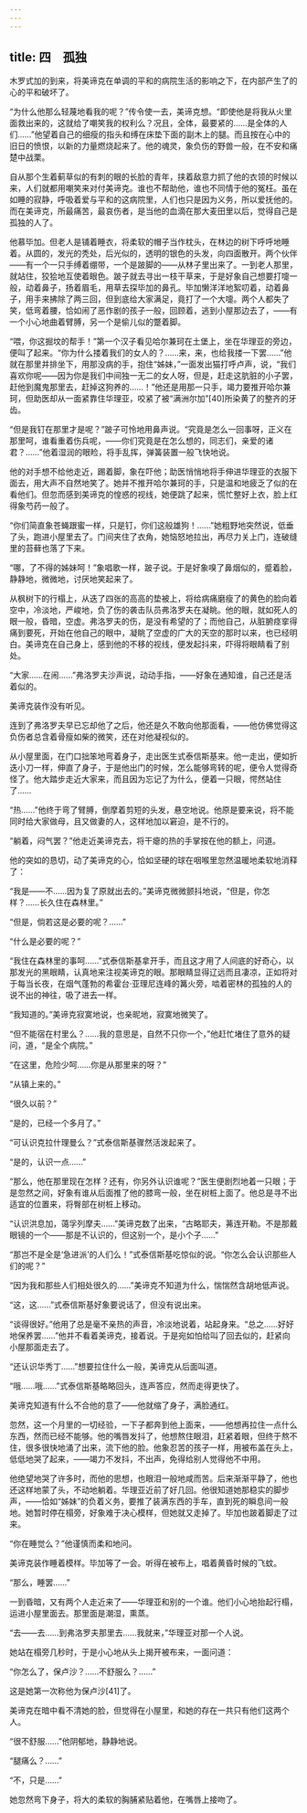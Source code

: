 ```yaml
---
---
---
```

title: 四　孤独
---



木罗式加的到来，将美谛克在单调的平和的病院生活的影响之下，在内部产生了的心的平和破坏了。

“为什么他那么轻蔑地看我的呢？”传令使一去，美谛克想。“即使他是将我从火里面救出来的，这就给了嘲笑我的权利么？况且，全体，最要紧的……是全体的人们……”他望着自己的细瘦的指头和缚在床垫下面的副木上的腿。而且按在心中的旧日的愤恨，以新的力量燃烧起来了。他的魂灵，象负伤的野兽一般，在不安和痛楚中战栗。

自从那个生着蓟草似的有刺的眼的长脸的青年，挟着敌意力抓了他的衣领的时候以来，人们就都用嘲笑来对付美谛克。谁也不帮助他，谁也不同情于他的冤枉。虽在如睡的寂静，呼吸着爱与平和的这病院里，人们也只是因为义务，所以爱抚他的。而在美谛克，所最痛苦，最哀伤者，是当他的血滴在那大麦田里以后，觉得自己是孤独的人了。

他慕毕加。但老人是铺着睡衣，将柔软的帽子当作枕头，在林边的树下呼呼地睡着。从圆的，发光的秃处，后光似的，透明的银色的头发，向四面散开。两个伙伴——有一个一只手缚着绷带，一个是跛脚的——从林子里出来了。一到老人那里，就站住，狡狯地互使着眼色。跛子就去寻出一枝干草来，于是好象自己想要打嚏一般，动着鼻子，扬着眉毛，用草去探毕加的鼻孔。毕加懒洋洋地絮叨着，动着鼻子，用手来拂除了两三回，但到底给大家满足，竟打了一个大嚏。两个人都失了笑，低弯着腰，恰如闹了恶作剧的孩子一般，回顾着，逃到小屋那边去了，——有一个小心地曲着臂膊，另一个是偷儿似的蹩着脚。

“喂，你这掘坟的帮手！”第一个汉子看见哈尔兼珂在土堡上，坐在华理亚的旁边，便叫了起来。“你为什么搂着我们的女人的？……来，来，也给我搂一下罢……”他就在那里并排坐下，用那没病的手，抱住“姊妹，”一面发出猫打呼卢声，说，“我们喜欢你呢——因为你是我们中间独一无二的女人呀，但是，赶走这肮脏的小子罢，赶他到魔鬼那里去，赶掉这狗养的……！”他还是用那一只手，竭力要推开哈尔兼珂，但助医却从一面紧靠住华理亚，咬紧了被“满洲尔加”[40]所染黄了的整齐的牙齿。

“但是我钉在那里才是呢？”跛子可怜地用鼻声说。“究竟是怎么一回事呀，正义在那里呵，谁看重着伤兵呢，——你们究竟是在怎么想的，同志们，亲爱的诸君？……”他着湿润的眼睑，将手乱挥，弹簧装置一般飞快地说。

他的对手想不给他走近，踢着脚，象在吓他；助医悄悄地将手伸进华理亚的衣服下面去，用大声不自然地笑了。她并不推开哈尔兼珂的手，只是温和地疲乏了似的在看他们。但忽而感到美谛克的惶惑的视线，她便跳了起来，慌忙整好上衣，脸上红得象芍药一般了。

“你们简直象苍蝇跟蜜一样，只是钉，你们这般雄狗！……”她粗野地突然说，低垂了头，跑进小屋里去了。门间夹住了衣角，她恼怒地拉出，再尽力关上门，连破缝里的苔藓也落了下来。

“哪，了不得的姊妹呵！”象唱歌一样，跛子说。于是好象嗅了鼻烟似的，蹙着脸，静静地，微微地，讨厌地笑起来了。

从枫树下的行榻上，从迭了四张的高高的垫被上，将给病痛磨瘦了的黄色的脸向着空中，冷淡地，严峻地，负了伤的袭击队员弗洛罗夫在凝眺。他的眼，就如死人的眼一般，昏暗，空虚。弗洛罗夫的伤，是没有希望的了；而他自己，从脏腑痉挛得痛到要死，开始在他自己的眼中，凝眺了空虚的广大的天空的那时以来，也已经明白。美谛克在自己身上，感到他的不移的视线，便发起抖来，吓得将眼睛看了别处。

“大家……在闹……”弗洛罗夫沙声说，动动手指，——好象在通知谁，自己还是活着似的。

美谛克装作没有听见。

连到了弗洛罗夫早已忘却他了之后，他还是久不敢向他那面看，——他仿佛觉得这负伤者总含着骨瘦如柴的微笑，还在对他凝视似的。

从小屋里面，在门口拙笨地弯着身子，走出医生式泰信斯基来。他一走出，便如折迭小刀一样，伸直了身子，于是他出门的时候，怎么能够弯转的呢，便令人觉得奇怪了。他大踏步走近大家来，而且因为忘记了为什么，便着一只眼，愕然站住了……

“热……”他终于弯了臂膊，倒摩着剪短的头发，悬空地说。他原是要来说，将不能同时给大家做母，且又做妻的人，这样地加以窘迫，是不行的。

“躺着，闷气罢？”他走近美谛克去，将干瘪的热的手掌按在他的额上，问道。

他的突如的恳切，动了美谛克的心，恰如坚硬的球在咽喉里忽然温暖地柔软地消释了：

“我是——不……因为复了原就出去的。”美谛克微微颤抖地说，“但是，你怎样？……长久住在森林里。”

“但是，倘若这是必要的呢？……”

“什么是必要的呢？”

“我住在森林里的事呵……”式泰信斯基拿开手，而且这才用了人间底的好奇心，以那发光的黑眼睛，认真地来注视美谛克的眼。那眼睛显得辽远而且凄凉，正如将对于每当长夜，在烟气蓬勃的希霍台·亚理尼连峰的篝火旁，啮着密林的孤独的人的说不出的神往，吸了进去一样。

“我知道的。”美谛克寂寞地说，也亲昵地，寂寞地微笑了。

“但不能宿在村里么？……我的意思是，自然不只你一个，”他赶忙堵住了意外的疑问，道，“是全个病院。”

“在这里，危险少呵……你是从那里来的呀？”

“从镇上来的。”

“很久以前？”

“是的，已经一个多月了。”

“可认识克拉什理曼么？”式泰信斯基骤然活泼起来了。

“是的，认识一点……”

“那么，他在那里现在怎样？还有，你另外认识谁呢？”医生便剧烈地着一只眼；于是忽然之间，好象有谁从后面推了他的膝弯一般，坐在树桩上面了。他总是寻不出适宜的位置来，将臀部在树桩上移动。

“认识洪息加，蔼孚列摩夫……”美谛克数了出来，“古略耶夫，茀连开勒。不是那戴眼镜的一个——那是不认识的，但这别一个，是小个子……”

“那岂不是全是‘急进派’的人们么！”式泰信斯基吃惊似的说。“你怎么会认识那些人们的呢？”

“因为我和那些人们相处很久的……”美谛克不知道为什么，惴惴然含胡地低声说。

“这，这……”式泰信斯基好象要说话了，但没有说出来。

“谈得很好。”他用了总是毫不亲热的声音，冷淡地说着，站起身来。“总之……好好地保养罢……”他并不看着美谛克，接着说。于是宛如怕给叫了回去似的，赶紧向小屋那面走去了。

“还认识华秀丁……”想要拉住什么一般，美谛克从后面叫道。

“哦……哦……”式泰信斯基略略回头，连声答应，然而走得更快了。

美谛克知道有什么不合他的意了——他就缩了身子，满脸通红。

忽然，这一个月里的一切经验，一下子都奔到他上面来，——他想再拉住一点什么东西，然而已经不能够。他的嘴唇发抖了，他想熬住眼泪，赶紧着眼，但终于熬不住，很多很快地涌了出来，流下他的脸。他象忍苦的孩子一样，用被布盖在头上，低低地哭了起来，——竭力不发抖，不出声，免得给别人觉得他不中用。

他绝望地哭了许多时，而他的思想，也眼泪一般地咸而苦。后来渐渐平静了，他也还这样地蒙了头，不动地躺着。华理亚近前了好几回。他很知道她那稳实的脚步声，——恰如“姊妹”的负着义务，要推了装满东西的手车，直到死的瞬息间一般地。她暂时停在榻旁，好象难于决心模样，但她就又走掉了。毕加也跛着脚走了过来。

“你在睡觉么？”他谨慎而柔和地问。

美谛克装作睡着模样。毕加等了一会。听得在被布上，唱着黄昏时候的飞蚊。

“那么，睡罢……”

一到昏暗，又有两个人走近来了——华理亚和别的一个谁。他们小心地抬起行榻，运进小屋里面去。那里面是潮湿，熏蒸。

“去——去……到弗洛罗夫那里去……我就来，”华理亚对那一个人说。

她站在榻旁几秒时，于是小心地从头上揭开被布来，一面问道：

“你怎么了，保卢沙？……不舒服么？……”

这是她第一次称他为保卢沙[41]了。

美谛克在暗中看不清她的脸，但觉得在小屋里，和她的存在一共只有他们这两个人。

“很不舒服……”他阴郁地，静静地说。

“腿痛么？……”

“不，只是……”

她忽然弯下身子，将大的柔软的胸脯紧贴着他，在嘴唇上接吻了。